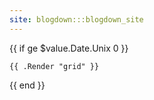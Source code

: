 ```yaml
---
site: blogdown:::blogdown_site
---
```

{{ if ge $value.Date.Unix 0 }}
  <div class="col-sm-4">
    {{ .Render "grid" }}
  </div>
{{ end }}
